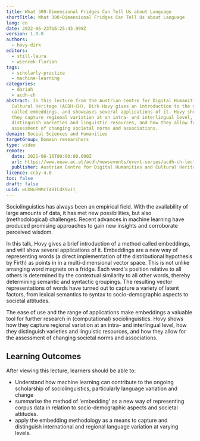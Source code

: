 ```yaml
---
title: What 300-Dimensional Fridges Can Tell Us about Language
shortTitle: What 300-Dimensional Fridges Can Tell Us about Language
lang: en
date: 2022-06-23T16:25:43.998Z
version: 1.0.0
authors:
  - hovy-dirk
editors:
  - still-laura
  - wiencek-florian
tags:
  - scholarly-practice
  - machine-learning
categories:
  - dariah
  - acdh-ch
abstract: In this lecture from the Austrian Centre for Digital Humanities and
  Cultural Heritage (ACDH-CH), Dirk Hovy gives an introduction to the method
  called embeddings, and showcases several applications of it. Hovy shows how
  they capture regional variation at an intra- and interlingual level, how they
  distinguish varieties and linguistic resources, and how they allow for the
  assessment of changing societal norms and associations.
domain: Social Sciences and Humanities
targetGroup: Domain researchers
type: video
remote:
  date: 2021-06-16T00:00:00.000Z
  url: https://www.oeaw.ac.at/acdh/newsevents/event-series/acdh-ch-lecture-72
  publisher: Austrian Centre for Digital Humanities and Cultural Heritage (ACDH-CH)
licence: ccby-4.0
toc: false
draft: false
uuid: wUXBuRWMcT4BICdX9vii_
---
```


Sociolinguistics has always been an empirical field. With the availability of large amounts of data, it has met new possibilities, but also (methodological) challenges. Recent advances in machine learning have produced promising approaches to gain new insights and corroborate perceived wisdom.

In this talk, Hovy gives a brief introduction of a method called embeddings, and will show several applications of it. Embeddings are a new way of representing words (a direct implementation of the distributional hypothesis by Firth) as points in in a multi-dimensional vector space. This is not unlike arranging word magnets on a fridge. Each word's position relative to all others is determined by the contextual similarity to all other words, thereby determining semantic and syntactic groupings. The resulting vector representations of words have turned out to capture a variety of latent factors, from lexical semantics to syntax to socio-demographic aspects to societal attitudes.

The ease of use and the range of applications make embeddings a valuable tool for further research in (computational) sociolinguistics. Hovy shows how they capture regional variation at an intra- and interlingual level, how they distinguish varieties and linguistic resources, and how they allow for the assessment of changing societal norms and associations.

## Learning Outcomes

After viewing this lecture, learners should be able to:

* Understand how machine learning can contribute to the ongoing scholarship of sociolinguistics, particularly language variation and change
* summarise the method of 'embedding' as a new way of representing corpus data in relation to socio-demographic aspects and societal attitudes.
* apply the embedding methodology as a means to capture and distinguish international and regional language variation at varying levels.

<VideoCard provider="youtube" id="tlbJSoHg6a0" title="What 300-Dimensional Fridges Can Tell Us about Language" subtitle="Click here to view" image="images/acdh-ch-video.png" />
